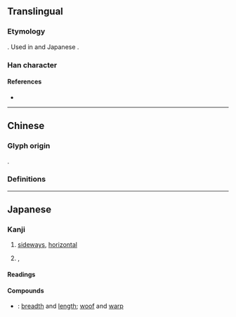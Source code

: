 {{character info/new}}
{{also|橫|構}}
==Translingual==
{{stroke order|strokes=15}}
{{ja-forms|横|横|[[橫]]}}

===Etymology===
{{Han simp|橫|f=黃|t=黄}}. Used in {{w|simplified Chinese}} and Japanese {{w|shinjitai}}.

===Han character===
{{Han char|rn=75|rad=木|as=11|sn=15|four=|canj=DTLC|ids=⿰木黄}}

====References====
* {{Han ref|kx=0551.181|dkj=15484|hdz=21273.070|uh=6A2A|ud=27178}}

----

==Chinese==
{{attention|zh|large seal script in 横, small seal script in 橫}}

===Glyph origin===
{{Han etym}}
{{Han compound|木|黄|ls=psc|c1=s|c2=p}}.

===Definitions===
{{zh-see|橫}}

----

==Japanese==
{{ja-kanji forms|横|橫}}

===Kanji===
{{ja-kanji|grade=3|rs=木11|style=s|kyu=橫}}

# [[sideways]], [[horizontal]]
# {{l|en|next}}, {{l|en|next to}}

====Readings====
{{ja-readings
|goon=おう
|kanon=こう
|kun=よこ-, よこ-たわる, よこ-たえる, おごる
}}

====Compounds====
{{der-top|Compounds}}
* {{ja-r|横縦|よこたて}}: [[breadth]] and [[length]]; [[woof]] and [[warp]]
{{der-bottom}}